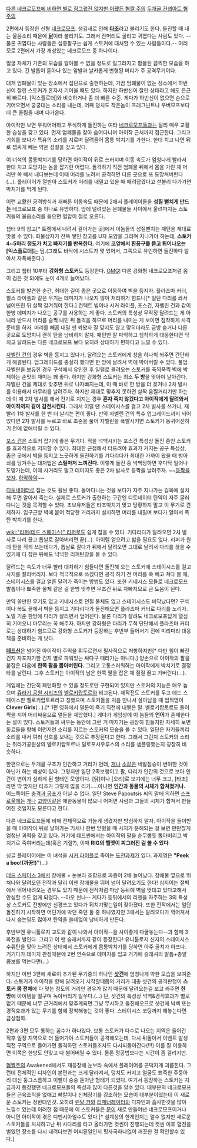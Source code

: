[http://images3.wikia.nocookie.net/__cb20110209222018/deadspace/images/3/33/Stalker_DS2.jpg 다른 네크로모프에 비하면 별로 징그럽진 않지만 어쨌든 혐짤 주의] [http://images.wikia.com/deadspace/images/2/2f/Dead_Space_2_-_Stalker_Concept.jpg 두개골 컨셉아트 혐주의]

2편에서 등장한 신형 [[네크로모프]]. 생김새로 인해 '''[[타조]]'''라고 불리기도 한다. 돌진할 때 내는 울음소리 때문에 '''[[닭]]'''이라 불리기도. 그래서 잔머리도 굴리고 귀엽다는 사람도 있다. --물론 귀엽다는 사람들은 십중팔구는 쉽게 스토커에 대처할 수 있는 사람들이다.-- 여러모로 2편에서 가장 개성있는 네크로모프 중 하나이다.

얼굴 자체가 기존의 모습을 알아볼 수 없을 정도로 일그러지고 함몰된 끔찍한 모습을 하고 있다. 긴 발톱이 돋아나 있는 앞발과 날카롭게 변형된 머리가 주 공격무기이다.

대개 엄폐물이 있는 장소에서 집단으로 출현하는데, 가끔 엄폐물이 없는 장소에서 하반신이 잘린 스토커가 혼자서 기어올 때도 있다. 하지만 하반신이 잘린 상태라고 해도 은근히 빠르다. [익스플로더]와 비슷하거나 좀 더 빠른 수준. 게다가 하반신이 없으면 손으로 기어오면서 쿵쿵대는 소리를 내는데, 어째 덩치도 작은놈이 프래그넌트나 우버모프보다 더 큰 울림을 내며 다가온다.
 
아이작만 보면 우워어어하고 무식하게 돌진하는 여타 [[네크로모프]]들과는 달리 매우 교활한 습성을 갖고 있다. 먼저 엄폐물을 찾아 숨어다니며 아이작 근처까지 접근한다. 그리고 기회를 보다가 특유의 소리를 지르며 달려들어 몸통 박치기를 가한다. 한대 치고 나면 뒤로 잽싸게 빼는 약은 성질을 갖고 있다. 

이 녀석의 몸통박치기를 당하면 아이작이 뒤로 쓰러지며 이동 속도가 엄청나게 빨라서 한대 치고 도망치는 놈을 잡기란 어렵다. 돌격하기 직전 엄폐물 뒤에서 몸을 가린 채 머리만 쏙 빼서 내다보는데 이때 머리를 노려서 공격하면 다른 곳으로 또 도망쳐버린다(…). 플레이어가 열받아 스토커가 머리를 내밀고 있을 때 때려잡겠다고 섣불리 다가가면 박치기를 먹게 된다. 

이런 교활한 공격방식과 재빠른 이동속도 때문에 2에서 플레이어들을 '''성질 뻗치게 만드는''' 네크로모프 중 하나로 유명하다. 앞에 널려있는 은폐물들 사이에서 울려퍼지는 스토커들의 울음소리를 들으면 혈압이 절로 오른다.

챕터 9의 창고[* 트램에서 내려서 걸어가는 곳]에서 이놈들의 성질뻗치는 패턴을 제대로 맛볼 수 있다. 화물상자가 잔뜩 쌓인 창고를 U자 모양을 그리며 지나가야 하는데, '''스토커 4~5마리 정도가 치고 빠지기를 반복한다.''' 여기에 '''코앞에서 환풍구를 뜯고 튀어나오는 [익스플로더]'''는 덤.(그래도 바닥에 시스트가 몇 있어서, 그쪽으로 유인하면 돌진하다 알아서 자폭해준다.)

그리고 챕터 10부터 '''강화형 스토커'''도 등장한다. [[OMG]]! 다른 강화형 네크로모프처럼 몸이 검은 것 외에도 눈이 4개로 늘어났다.

스토커를 발견한 순간, 최대한 길이 좁은 곳으로 이동하여 벽을 등지자. 플라즈마 커터, 펄스 라이플과 같은 무기는 데미지가 나오지 않아 처리하기 힘드니[* 일단 다리를 쏴서 넘어뜨린 뒤 살짝 갈겨줘야 한다.] 컨택트 빔이나 시커 라이플, 포스건, 자벨린 건과 같이 한방 데미지가 나오는 공구를 사용하는 게 좋다. 스토커의 특성상 무작정 달려드는 게 아니라 반드시 머리를 슬쩍 내민 뒤 돌격을 하므로 머리를 내미는 게 보이면 침착하게 사격 준비를 하자. 머리를 빼꼼 내밀 땐 쏴봤자 잘 맞지도 않고 맞히더라도 금방 숨거나 다른 곳으로 도망치니 괜히 탄을 낭비하지 말자. 패턴만 잘 파악하고 침착하게 대응한다면 닥치고 달려드는 다른 네크로모프 보다 오히려 상대하기 편하다고 느낄 수 있다. 

[[자벨린 건]]의 경우 벽을 등지고 있다가, 달려오는 스토커에게 창을 하나씩 쏴주면 간단하게 해결된다. 업그레이드를 충실히 했다면 한 방에 날려서 벽에 박아버릴 수 있다. 풀업 자벨린을 보유한 경우 구석에서 유인한 후 일렬로 몰려오는 스토커를 푹찍푹찍 벽에 박제하는 손맛의 재미는 꽤 좋다. 하지만 강화형 스토커는 최소 '''두 방'''을 맞아야 날아간다. 자벨린 건을 제대로 맞추면 뒤로 나자빠지는데, 이 때 바로 한 방을 더 꽂거나 2차 발사를 이용해서 마무리를 날려주자. 하지만 제대로 맞추지 못하면 살짝 움찔거리기만 하는데 이 때 2차 발사를 해서 전기로 지지는 경우 '''혼자 죽지 않겠다고 아이작에게 달려와서 아이작까지 같이 감전시킨다.''' 그래서 이럴 땐 스테이시스를 걸고 2차 발사를 쓰거나, 재빨리 1차 발사를 한 번 더 날리는 편이 좋다. 만약 자벨린 건의 특수 업그레이드까지 되어있다면 2차 발사를 누르고 바로 조준을 풀어 자벨린을 폭발시키면 스토커가 동귀어진하기 전에 없애버릴 수 있다.

[[포스 건]]은 스토커 잡기에 좋은 무기다. 적을 넉백시키는 포스건 특성상 돌진 중인 스토커를 효과적으로 저지할 수 있다. 최대한 근접해서 터뜨려야 효과가 커지는 공구 특성상, 좁은 곳에서 벽을 등지고 느긋하게 돌진하기를 기다리다가 최대한 가까이 왔을 때 방아쇠를 당겨주는 대처법은 '''스릴마저 느껴진다.''' 이렇게 돌진 중 넉백당하면 후다닥 일어나 도망가는데, 이때 사거리도 멀고 데미지도 좋은 2차 발사로 등짝을 날려주자. ~~[[등짝을 보자]], [[하악하악]]~~

[[디토네이터]]로 잡는 것도 휠씬 좋다. 돌아다니는 것을 보다가 자주 지나가는 길목에 설치해 두면 알아서 죽는다. 실제로 스토커가 출현하는 구간엔 디토네이터 탄약이 자주 굴러다니는 것을 목격할 수 있다. 초보유저들은 타조박치기 맞고 당황하지 말고 이 무기로 견제하자. 입구근방 벽에 붙어 적당한 거리까지 설치하면 머리를 내밀며 보다가 알아서 폭탄 박치기를 한다.

[[wiki:"리퍼(데드 스페이스)" 리퍼]]로도 쉽게 잡을 수 있다. 기다리다가 달려오면 2차 발사로 다리 끊고 톱날로 갈아버리면 끝(...). 아이템 얻으려고 밟을 필요도 없다. 리퍼가 원래 탄을 적게 쓰는데다가, 톱날로 갈다가 뒤에서 달려오면 그대로 날려서 다리를 끊을 수 있기에 다 잡은 뒤에도 넉넉한 리퍼탄창을 볼 수 있다.

달려드는 속도가 너무 빨라 대처하기 힘들다면 돌진해 오는 스토커에 스테이시스를 걸고 사지를 잘라버리자. 보다 적극적으로 쓰겠다면 공격 하기 전 머리를 쑥 빼고 쳐다 볼 때, 스테이시스를 걸고 얼른 달려가 죽이는 방법도 있다. 또한 키네시스 모듈로 네크로모프 발톱이나 뾰족한 물체 같은 걸 한방 맞추면 무조건 뒤로 자빠지므로 큰 도움이 된다. 

만약 쓸만한 무기도 없고 키네시스로 던질 물체도 없고 스테이시스도 바닥났다면? 구석이나 복도 끝에서 벽을 등지고 기다리다가 돌진해오면 플라즈마 커터로 다리를 노리자. 노멀 기준 한방에 다리가 잘리면서 엎어진다. 물론 다리가 잘려도 네크로모프답게 열심히 기어오니 마무리는 꼭 해주자. 하지만 강화형은 다리가 무척 단단해서 플라즈마 커터로는 상대하기 힘드므로 강화형 스토커가 등장하는 후반부 들어서기 전에 미리미리 대응책을 준비하는 게 낫다. 

'''[[데드신]]'''은 넘어진 아이작이 주먹을 휘두르면서 필사적으로 저항하지만[* 다만 힘이 빠진 건지 자포자기한 건지 별로 파워있는 싸다구 때리기는 아니다.] 양손으로 아이작의 팔을 붙잡은 다음에 '''한쪽 팔을 뽑아버린다.''' 그리고 고통스러워하는 아이작에게 박치기로 결정타를 날린다. 그후 스토커는 아이작의 남은 한쪽 팔을 잡은 채 질질 끌고 가버린다(…). 

게임에는 간단히 패턴화할 수 있을 정도로만 구현되어 있지만 스토커의 지능은 매우 높으며 [[쥬라기 공원 시리즈]]의 [[벨로키랍토르]]와 비교된다. 제작진도 스토커를 두고 데드 스페이스판 벨로키랍토르라고 칭했으며 스토커들을 처음 만나서 살아남을 때 업적명이 '''Clever Girls'''(…).[* 1편 영화에서 멀둔이 죽기 직전에 내뱉은 말. 벨로키랍토르도 둘이 짝을 지어 머리싸움으로 멀둔을 제압했다.] 게다가 게임상에 이 놈들의 '''언어'''가 존재한다는 설이 있다. 스토커들과 싸우는 동안에 그런 거 따지기는 굉장히 힘들지만 자세히 보면 동료들을 향해 이런저런 소리를 지르는 스토커의 모습을 볼 수 있다. 일단은 자기들끼리 소리를 내서 여러 신호를 보내는 것으로 추정된다고 한다. 그래서 그런지 스토커의 소리는 쥐라기공원상의 벨로키랍토르나 딜로포사우루스의 소리를 샘플링했는지 굉장히 비슷하다. 

한편으로는 두개골 구조가 인간하고 거리가 먼데, [[개]]나 [[소]]같은 네발짐승이 변이한 것이 아닌가 하는 예상이 있다. 그렇지만 일단 2족보행이고 팔, 다리가 인간의 것으로 보아 인간이 변이가 심하게 된 형태인 모양이다. [닭]이나 [오리]로 보기에는 너무 크고, [타조]라면 딱 맞지만 타조가 그렇게 많을 리가.....아니면 '''인간과 동물의 시체가 합쳐졌거나.''' 어느쪽이든 [[충격과 공포]]가 아닐 수 없다. 일단 Steve Papoutsis 씨의 말에 의하면 [[스프로울]]에는 [[개]]나 [[고양이]]같은 애완동물이 많으니 어쩌면 사람과 그들의 시체가 합쳐서 만들어진 것일지도 모른다고 한다.

다른 네크로모프들에 비해 전체적으로 가늘게 생겼지만 방심하지 말자. 아이작을 들이받을 때 아이작이 뒤로 날아가는 기세나 한번 받혔을 때 사지가 분해되는 걸 보면 만만찮게 엄청난 괴력을 갖고 있다. 거기에 데드씬에서는 아이작의 팔을 순무뽑듯 뽑아버리고 박치기로 죽여버리는데(혹은 기절?), 이때 '''RIG의 헬멧이 찌그러진 걸 볼 수 있다'''.

싱글 플레이어에는 이 녀석을 [[시커 라이플]]로 죽이는 [[도전과제]]가 있다. 과제명은 '''"Peek a boo!(까꿍!)"'''(…)

[[데드 스페이스 3]]에서 장애물 + 눈보라 조합으로 짜증이 2배 늘어났다. 장애물 옆으로 뛰쳐나와 달려오던 전작과 달리 이젠 장애물을 뛰어 넘어 달려오기도 한다! 심지어는 절벽에서 뛰어내려오는 경우도 있기 때문에 전작처럼 마냥 등뒤에 벽을 맞대고 있다고해서 안심할 수도 없게 되었다. --아오 씐나--
게다가 등뒤에서의 리젠을 자주하는 3의 특성상 스토커도 전방에만 신경쓰고 있다가 뒤치기맞는일이 잦아졌다. 또한 전작에서는 일단 돌진하기 시작하면 어딘가에 박던 죽던 둘 중 하나였지만 3에서는 달려오다가 꺽어져서 다시 숨는일도 많아져 탄약을 쓸데없이 낭비하게 만든다.

후반부엔 유니톨로지 교도와 같이 나와서 아이작--을 사이좋게 다굴놓는다--과 함께 3파전을 벌인다. 그리고 이 땐 슬래셔까지 같이 등장한다! 유니톨로지 신자의 스테이시스 수류탄을 맞아 느려진 상태에서 스토커에게 몸통박치기를 당하면 아주 골치가 아프다. 거기다가 데미지 판정때문에 2번 연속으로 데미지를 입고 거기에 슬래셔의 발톱+총알 콤보를 먹는다면(...)

하지만 이번 3편에 새로이 추가된 무기중의 하나인 '''[[샷건]]'''에 엄청나게 약한 모습을 보여준다. 스토커가 아이작을 향해 달려오기 시작할때쯤의 거리가 대충 샷건의 공격판정이 '''스토커 몸 전체'''에 다 맞는 정도의 거리인 경우가 많기 때문에 달려오는걸 보고 쏴주면 '''한 방'''에 아이템을 떨구며 녹아버리기 일쑤다.(...) 단, 샷건의 특성상 넉백&경직효과가 별로 없기 때문에 너무 근거리에서 맞추게되면 그냥 무시하고 돌진해오므로 샷건에 넉백 또는 경직효과가 있는 무기를 함께 장착해놓는 것이 좋다. 스테이시스 코팅까지 해놓는다면 금상첨화.

2편과 3편 모두 통하는 꼼수가 하나있다. 보통 스토커가 다수로 나오는 지역은 들어간 직후 일정 지역으로 더 들어가야 스토커들이 공격해오는데, 다시 뒤돌아서 이벤트 발생 직전 구역으로 들어가면 돌격하던 스토커들조차도 다시되돌아간다(!!!) 이를 잘 이용하면 이쪽은 한방도 안맞고 다 썰어버릴 수 있다. 물론 정공법보다는 시간이 좀 걸리지만.

[http://images.wikia.com/deadspace/images/f/f5/DS3_Awakened_Isaacvs_New_Necromorph.jpg 혐짤주의]
Awakened에서도 재등장해 눈보라 속에서 플레이어를 끈덕지게 괴롭힌다. 
그런데 전체적인 디자인이 본편과는 크게 달라져서, 덩치도 커지고 얼굴도 뾰죽한 주둥아리 대신 둥그스름하고 이빨이 숭숭 돋아난 형태가 되었다. 여기서 등장하는 스토커는 지금까지 등장했던 네크로모프들의 특성과 많이 다른것을 알수 있다. 대부분의 네크로모프들은 근육조직을 없애고 뼈칼이나 신체장기를 강조하는 모습이 대부분이었는데 이 새로운 스토커는 정반대인것. 오히려 [[랜달 카]]와 [[리제너레이터]]의 디자인과 흡사한것을 많이 느낄수 있는데 이러한 점 때문에 이 스토커들은 [[문]]이 새로 만들어낸 네크로모프이거나 아니면 아이작이 겪은 디멘시아일수도 있다.[* 설계상의 한계인지는 알수 없지만 새로운 스토커들을 처치하고난 뒤 사다리를 타고 올라가면 컷씬이 진행되는데 컷씬 이후 혈전을 벌였던 장소를 다시 내려다보면 어찌된일인지 핏자국하나없이 깨끗한 걸 확인할수 있다.]
